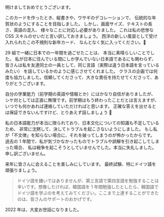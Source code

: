 明けましておめでとうございます。

このカードを作ったとき、縦書きや、ウサギのデコレーションで、
伝統的な年賀状のようにすることを目指しました。
しかし、画面サイズ、テキストの長さ、英語の混入、
様々なことに対応し必要がありました。
これは私の悲惨な CSS スキルのせいだと言い訳しておきましょう。
西洋の新しい風習として受け入れられたこの不規則な新年カード、
なんとなく気に入ってください。🤭

29 組で一緒に日本での一年間を過ごせたことは、
本当に素晴らしいことでした。
私が日本に住んでいる間にしか学んでいない日本語であるにも関わらず、
皆さんは私を友達同士の一員として、同じ言語（実際は違う日本語を言っているみたい）
を話しているかのように感じさせてくれました。
クラスの企画では何度も協力しました。信頼してくださって、大きな責任を持たせてくださって、ありがとうございます。

自分の学業能力（前学期の英語や情報とか）にはかなり自信がありましたが、
シケ対としては正直に無理です。前学期はもう終わったことだとは言えますが、
いつでも何かあれば連絡していただければと思います。
正確な答えを出せるとは保証できないんですけど、とりあえず話しましょう 🫡

私の日本語能力が本当に限られており、日本文化についての知識も不足しているため、
非常に沈黙して、決してトラブルを起こさないようにしました。
もし私が「不文律」を知らない場合に、それを破ってしまうのが怖かったからです。
過去の 1 年間で、私が気づかなかったものでトラブルや誤解を引き起こしてしまった場合、
私は戦争を起こそうとしていませんでした。本当に失礼しました。申し訳ございません。

来年に皆さんに会えることを楽しみにしています。
最終試験、特にドイツ語を頑張りましょう。

> ドイツ語を嫌いではありませんが、第三言語で第四言語を勉強することは辛いです。想像したければ、韓国語を 1 年間勉強したとしたら、韓国語でドイツ語を学ぶのを考えてみてください。ここまで上達することができたのは、皆さんのサポートのおかげです。

2022 年は、大変お世話になりました。
